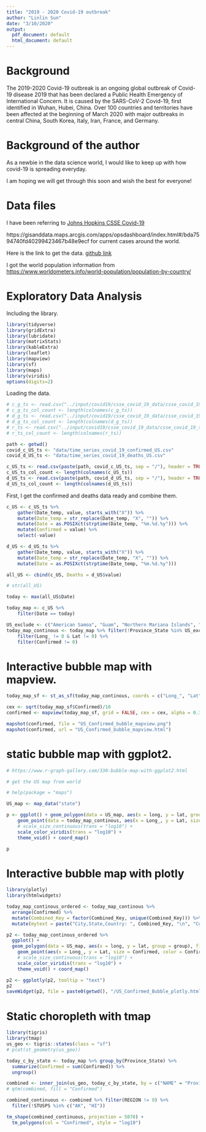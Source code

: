 ```yaml
---
title: "2019 - 2020 Covid-19 outbreak"
author: "Linlin Sun"
date: "3/10/2020"
output:
  pdf_document: default
  html_document: default
---
```


# Background

The 2019-2020 Covid-19 outbreak is an ongoing global outbreak of Covid-19 disease 2019 that has been declared a Public Health Emergency of International Concern. It is caused by the SARS-CoV-2 Covid-19, first identified in Wuhan, Hubei, China. Over 100 countries and territories have been affected at the beginning of March 2020 with major outbreaks in central China, South Korea, Italy, Iran, France, and Germany. 

# Background of the author
As a newbie in the data science world, I would like to keep up with how covid-19 is spreading everyday. 

I am hoping we will get through this soon and wish the best for everyone!

# Data files

I have been referring to [Johns Hopkins CSSE Covid-19](
https://gisanddata.maps.arcgis.com/apps/opsdashboard/index.html#/bda7594740fd40299423467b48e9ecf)

https://gisanddata.maps.arcgis.com/apps/opsdashboard/index.html#/bda7594740fd40299423467b48e9ecf for current cases around the world. 

Here is the link to get the data.  [github link](https://github.com/CSSEGISandData/COVID-19/tree/master/csse_covid_19_data/csse_covid_19_time_series) 

I got the world population information from [https://www.worldometers.info/world-population/population-by-country/](
https://www.worldometers.info/world-population/population-by-country/)

# Exploratory Data Analysis

Including the library. 

```r
library(tidyverse)
library(gridExtra)
library(lubridate)
library(matrixStats)
library(kableExtra)
library(leaflet)
library(mapview)
library(sf)
library(maps)
library(viridis)
options(digits=2)
```

Loading the data. 

```r
# c_g_ts <- read.csv("../input/covid19/csse_covid_19_data/csse_covid_19_time_series/time_series_19-covid-Confirmed.csv", header = TRUE)
# c_g_ts_col_count <- length(colnames(c_g_ts))
# d_g_ts <- read.csv("../input/covid19/csse_covid_19_data/csse_covid_19_time_series/time_series_19-covid-Deaths.csv", header = TRUE)
# d_g_ts_col_count <- length(colnames(d_g_ts))
# r_ts <- read.csv("../input/covid19/csse_covid_19_data/csse_covid_19_time_series/time_series_19-covid-Recovered.csv", header = TRUE)
# r_ts_col_count <- length(colnames(r_ts))

```

```r
path <- getwd()
covid_c_US_ts <- "data/time_series_covid_19_confirmed_US.csv"
covid_d_US_ts <- "data/time_series_covid_19_deaths_US.csv"

c_US_ts <- read.csv(paste(path, covid_c_US_ts, sep = "/"), header = TRUE)
c_US_ts_col_count <- length(colnames(c_US_ts))
d_US_ts <- read.csv(paste(path, covid_d_US_ts, sep = "/"), header = TRUE)
d_US_ts_col_count <- length(colnames(d_US_ts))

```


First, I get the confirmed and deaths data ready and combine them. 


```r
c_US <- c_US_ts %>% 
    gather(Date_temp, value, starts_with("X")) %>%
    mutate(Date_temp = str_replace(Date_temp, "X", "")) %>%
    mutate(Date = as.POSIXct(strptime(Date_temp, "%m.%d.%y"))) %>% 
    mutate(Confirmed = value) %>% 
    select(-value)

d_US <- d_US_ts %>% 
    gather(Date_temp, value, starts_with("X")) %>%
    mutate(Date_temp = str_replace(Date_temp, "X", "")) %>%
    mutate(Date = as.POSIXct(strptime(Date_temp, "%m.%d.%y")))

all_US <- cbind(c_US, Deaths = d_US$value)

# str(all_US)

today <- max(all_US$Date)
```

```r
today_map <- c_US %>% 
    filter(Date == today)

US_exclude <- c("American Samoa", "Guam", "Northern Mariana Islands", "Puerto Rico", "Virgin Islands", "Alaska", "Hawaii", "Diamond Princess", "Grand Princess")
today_map_continous <- today_map %>% filter(!Province_State %in% US_exclude) %>% 
    filter(Long_ != 0 & Lat != 0) %>% 
    filter(Confirmed != 0)

```

# Interactive bubble map with mapview. 

```r
today_map_sf <- st_as_sf(today_map_continous, coords = c("Long_", "Lat"), crs = 4326)

cex <- sqrt(today_map_sf$Confirmed)/10
confirmed <- mapview(today_map_sf, grid = FALSE, cex = cex, alpha = 0.3)

mapshot(confirmed, file = "US_Confirmed_bubble_mapview.png")
mapshot(confirmed, url = "US_Confirmed_bubble_mapview.html")

```

# static bubble map with ggplot2. 

```r

# https://www.r-graph-gallery.com/330-bubble-map-with-ggplot2.html

# get the US map from world

# help(package = "maps")

US_map <- map_data("state")

p <- ggplot() + geom_polygon(data = US_map, aes(x = long, y = lat, group = group), fill = "grey", alpha = 0.3) +
    geom_point(data = today_map_continous, aes(x = Long_, y = Lat, size = Confirmed, color = Confirmed)) +
    # scale_size_continuous(trans = "log10") +
    scale_color_viridis(trans = "log10") +
    theme_void() + coord_map()

p

```

# Interactive bubble map with plotly

```r
library(plotly)
library(htmlwidgets)

today_map_continous_ordered <- today_map_continous %>% 
  arrange(Confirmed) %>% 
  mutate(Combined_Key = factor(Combined_Key, unique(Combined_Key))) %>% 
  mutate(mytext = paste("City,State,Country: ", Combined_Key, "\n", "Confirmed cases: ", Confirmed, sep = ""))

p2 <- today_map_continous_ordered %>% 
  ggplot() +
  geom_polygon(data = US_map, aes(x = long, y = lat, group = group), fill = "grey", alpha = 0.3) +
    geom_point(aes(x = Long_, y = Lat, size = Confirmed, color = Confirmed, text = mytext)) +
    # scale_size_continuous(trans = "log10") +
    scale_color_viridis(trans = "log10") +
    theme_void() + coord_map()

p2 <- ggplotly(p2, tooltip = "text")
p2
saveWidget(p2, file = paste0(getwd(), "/US_Confirmed_Bubble_plotly.html"))

```





# Static choropleth with tmap

```r
library(tigris)
library(tmap)
us_geo <- tigris::states(class = "sf")
# plot(st_geometry(us_geo))

today_c_by_state <- today_map %>% group_by(Province_State) %>% 
  summarize(Confirmed = sum(Confirmed)) %>% 
  ungroup()

combined <- inner_join(us_geo, today_c_by_state, by = c("NAME" = "Province_State"))
# qtm(combined, fill = "Confirmed")

combined_continuous <- combined %>% filter(REGION != 9) %>% 
  filter(!STUSPS %in% c("AK", "HI"))

tm_shape(combined_continuous, projection = 5070) +
  tm_polygons(col = "Confirmed", style = "log10")

```

